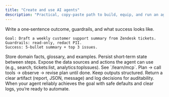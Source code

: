 ```yaml
---
title: "Create and use AI agents"
description: "Practical, copy‑paste path to build, equip, and run an agent."
---
```


<Steps>
<Step title="Define the goal and constraints">
Write a one‑sentence outcome, guardrails, and what success looks like.

```text
Goal: Draft a weekly customer support summary from Zendesk tickets.
Guardrails: read‑only, redact PII.
Success: 5‑bullet summary + top 3 issues.
```
</Step>

<Step title="Provide context and memory">
Store domain facts, glossary, and examples. Persist short‑term state between steps.
</Step>

<Step title="Equip tools (MCP)">
Expose the data sources and actions the agent can use (e.g., search, tickets:list, analytics:topIssues). See `/learn/mcp`.
</Step>

<Step title="Implement the reasoning loop">
Plan → call tools → observe → revise plan until done. Keep outputs structured.
</Step>

<Step title="Deliver results">
Return a clear artifact (report, JSON, message) and log decisions for auditability.
</Step>
</Steps>

<Check>
When your agent reliably achieves the goal with safe defaults and clear logs, you’re ready to automate.
</Check>


